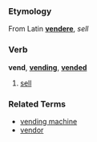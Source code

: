 ===Etymology===
From Latin '''[[vendere]]''', ''sell''

===Verb===
'''vend''', '''[[vending]]''', '''[[vended]]'''

# [[sell]]

===Related Terms===
*[[vending machine]]
*[[vendor]]